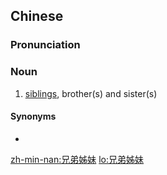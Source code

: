 ==Chinese==
{{zh-forms|type=22}}

===Pronunciation===
{{zh-pron
|m=xiōngdì zǐmèi
|c=hing1 dai6 zi2 mui6-2
|h=pfs=hiûng-thi-chí-moi
|mn=tp:hiaⁿ-tī-chí-bē/yl:hiaⁿ-tī-chí-mōe/tn:hiaⁿ-tī-chí-moāi
|cat=n
}}

===Noun===
{{zh-noun}}

# [[sibling]]s, brother(s) and sister(s)

====Synonyms====
* {{zh-l|兄弟姐妹}}

{{zh-cat|Family}}

[[zh-min-nan:兄弟姊妹]]
[[lo:兄弟姊妹]]
